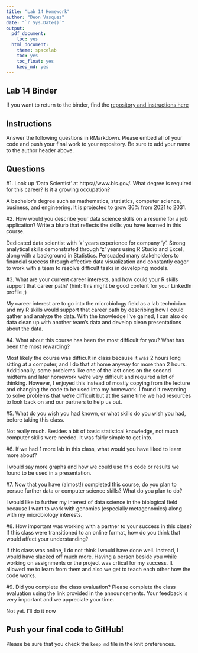 ```yaml
---
title: "Lab 14 Homework"
author: "Deon Vasquez"
date: "`r Sys.Date()`"
output:
  pdf_document:
    toc: yes
  html_document:
    theme: spacelab
    toc: yes
    toc_float: yes
    keep_md: yes
---
```


## Lab 14 Binder
If you want to return to the binder, find the [repository and instructions here](https://github.com/hehouts/lab14_binder)

## Instructions
Answer the following questions in RMarkdown. Please embed all of your code and push your final work to your repository. Be sure to add your name to the author header above.



## Questions

#1. Look up 'Data Scientist' at https://www.bls.gov/. What degree is required for this career? Is it a growing occupation?  

A bachelor's degree such as mathematics, statistics, computer science, business, and engineering. It is projected to grow 36% from 2021 to 2031. 

#2. How would you describe your data science skills on a resume for a job application? Write a blurb that reflects the skills you have learned in this course. 

Dedicated data scientist with 'x' years experience for company 'y'. Strong analytical skills demonstrated through 'z' years using R Studio and Excel, along with a background in Statistics. Persuaded many stakeholders to financial success through effective data visualization and constantly eager to work with a team to resolve difficult tasks in developing models. 

#3. What are your current career interests, and how could your R skills support that career path? (hint: this might be good content for your LinkedIn profile ;)

My career interest are to go into the microbiology field as a lab technician and my R skills would support that career path by describing how I could gather and analyze the data. With the knowledge I've gained, I can also do data clean up with another team's data and develop clean presentations about the data.

#4. What about this course has been the most difficult for you? What has been the most rewarding?

Most likely the course was difficult in class because it was 2 hours long sitting at a computer, and I do that at home anyway for more than 2 hours. Additionally, some problems like one of the last ones on the second midterm and later homework we're very difficult and required a lot of thinking. However, I enjoyed this instead of mostly copying from the lecture and changing the code to be used into my homework. I found it rewarding to solve problems that we're difficult but at the same time we had resources to look back on and our partners to help us out. 

#5. What do you wish you had known, or what skills do you wish you had, before taking this class.

Not really much. Besides a bit of basic statistical knowledge, not much computer skills were needed. It was fairly simple to get into.  

#6. If we had 1 more lab in this class, what would you have liked to learn more about?

I would say more graphs and how we could use this code or results we found to be used in a presentation.

#7. Now that you have (almost!) completed this course, do you plan to persue further data or computer science skills? What do you plan to do?

I would like to further my interest of data science in the biological field because I want to work with genomics (especially metagenomics) along with my microbiology interests. 

#8. How important was working with a partner to your success in this class? If this class were transitioned to an online format, how do you think that would affect your understanding?

If this class was online, I do not think I would have done well. Instead, I would have slacked off much more. Having a person beside you while working on assignments or the project was crtical for my success. It allowed me to learn from them and also we get to teach each other how the code works.

#9. Did you complete the class evaluation? Please complete the class evaluation using the link provided in the announcements. Your feedback is very important and we appreciate your time.

Not yet. I'll do it now

## Push your final code to GitHub!
Please be sure that you check the `keep md` file in the knit preferences. 
